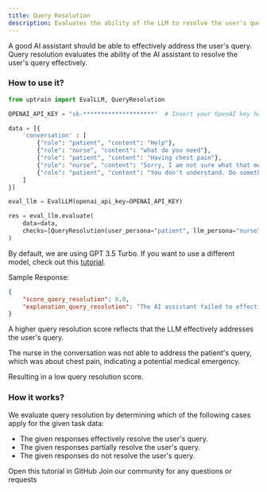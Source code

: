 ```yaml
---
title: Query Resolution
description: Evaluates the ability of the LLM to resolve the user's query.
---
```


A good AI assistant should be able to effectively address the user's query. Query resolution evaluates the ability of the AI assistant to resolve the user's query effectively.

### How to use it?

```python
from uptrain import EvalLLM, QueryResolution

OPENAI_API_KEY = "sk-********************"  # Insert your OpenAI key here

data = [{
    'conversation' : [
        {"role": "patient", "content": "Help"}, 
        {"role": "nurse", "content": "what do you need"}, 
        {"role": "patient", "content": "Having chest pain"}, 
        {"role": "nurse", "content": "Sorry, I am not sure what that means"},
        {"role": "patient", "content": "You don't understand. Do something! I am having severe pain in my chest"}
    ]  
}]

eval_llm = EvalLLM(openai_api_key=OPENAI_API_KEY)

res = eval_llm.evaluate(
    data=data,
    checks=[QueryResolution(user_persona="patient", llm_persona="nurse")],
)
```
<Info>By default, we are using GPT 3.5 Turbo. If you want to use a different model, check out this [tutorial](https://github.com/uptrain-ai/uptrain/blob/main/examples/open_source_evaluator_tutorial.ipynb).</Info>

Sample Response:
```json
{
    "score_query_resolution": 0.0,
    "explanation_query_resolution": "The AI assistant failed to effectively address the patient's urgent concern of chest pain, which could indicate a potential medical emergency. The responses provided by the AI assistant did not offer appropriate assistance or guidance in such a critical situation."
}
```
<Note>A higher query resolution score reflects that the LLM effectively addresses the user's query.</Note>

The nurse in the conversation was not able to address the patient's query, which was about chest pain, indicating a potential medical emergency.

Resulting in a low query resolution score.

### How it works?

We evaluate query resolution by determining which of the following cases apply for the given task data:

* The given responses effectively resolve the user's query.
* The given responses partially resolve the user's query.
* The given responses do not resolve the user's query.

<CardGroup cols={2}>
  <Card
    title="Tutorial"
    href="https://github.com/uptrain-ai/uptrain/blob/main/examples/checks/conversation/query_resolution.ipynb"
    icon="github"
    color="#808080"
  >
    Open this tutorial in GitHub
  </Card>
  <Card
    title="Have Questions?"
    href="https://join.slack.com/t/uptraincommunity/shared_invite/zt-1yih3aojn-CEoR_gAh6PDSknhFmuaJeg"
    icon="slack"
    color="#808080"
  >
    Join our community for any questions or requests
  </Card>
</CardGroup>

